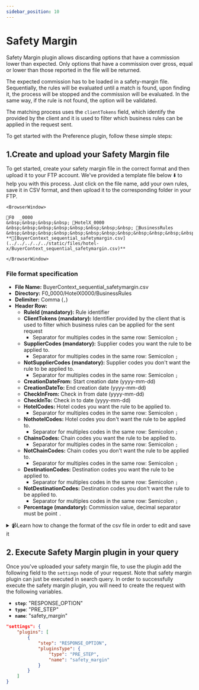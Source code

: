 ```yaml
---
sidebar_position: 10
---
```


# Safety Margin

Safety Margin plugin allows discarding options that have a commission lower than expected. Only options that have a commission over gross, equal or lower than those reported in the file will be returned. 

The expected commission has to be loaded in a safety-margin file. Sequentially, the rules will be evaluated until a match is found, upon finding it, the process will be stopped and the commission will be evaluated. In the same way, if the rule is not found, the option will be validated.

The matching process uses the `clientTokens` field, which identify the provided by the client and it is used to filter which business rules can be applied in the request sent.

To get started with the Preference plugin, follow these simple steps:

##  1.Create and upload your Safety Margin file

To get started, create your safety margin file in the correct format and then upload it to your FTP account. We've provided a template file below ⬇️ to help you with this process. Just click on the file name, add your own rules, save it in CSV format, and then upload it to the corresponding folder in your FTP.

```mdx-code-block
<BrowserWindow>

📁F0  _0000  
&nbsp;&nbsp;&nbsp;&nbsp; 📁HotelX_0000  
&nbsp;&nbsp;&nbsp;&nbsp;&nbsp;&nbsp;&nbsp;&nbsp; 📁BusinessRules  
&nbsp;&nbsp;&nbsp;&nbsp;&nbsp;&nbsp;&nbsp;&nbsp;&nbsp;&nbsp;&nbsp;&nbsp; **📄[BuyerContext_sequential_safetymargin.csv](../../../../../static/files/hotel-x/BuyerContext_sequential_safetymargin.csv)**

</BrowserWindow>
```


### File format specification

* **File Name:** BuyerContext_sequential_safetymargin.csv
* **Directory:** F0_0000/HotelX0000/BusinessRules
* **Delimiter:** Comma (`,`)
* **Header Row:**
   * **RuleId (mandatory):** Rule identifier
   * **ClientTokens (mandatory):**  Identifier provided by the client that is used to filter which business rules can be applied for the sent request
      * Separator for multiples codes in the same row: Semicolon `;`
   * **SupplierCodes (mandatory):** Supplier codes you want the rule to be applied to.
      * Separator for multiples codes in the same row: Semicolon `;`
   * **NotSupplierCodes (mandatory):** Supplier codes you don't want the rule to be applied to.
      * Separator for multiples codes in the same row: Semicolon `;`
   * **CreationDateFrom:** Start creation date (yyyy-mm-dd)
   * **CreationDateTo:** End creation date (yyyy-mm-dd)
   * **CheckInFrom:** Check in from date (yyyy-mm-dd)
   * **CheckInTo:** Check in to date (yyyy-mm-dd)
   * **HotelCodes:** Hotel codes you want the rule to be applied to.
      * Separator for multiples codes in the same row: Semicolon `;`
   * **NothotelCodes:** Hotel codes you don't want the rule to be applied to.
      * Separator for multiples codes in the same row: Semicolon `;`
   * **ChainsCodes:** Chain codes you want the rule to be applied to.
      * Separator for multiples codes in the same row: Semicolon `;`
   * **NotChainCodes:** Chain codes you don't want the rule to be applied to.
      * Separator for multiples codes in the same row: Semicolon `;`
   * **DestinationCodes:** Destination codes you want the rule to be applied to.
      * Separator for multiples codes in the same row: Semicolon `;`
   * **NotDestinationCodes:** Destination codes you don't want the rule to be applied to.
      * Separator for multiples codes in the same row: Semicolon `;`
   * **Percentage (mandatory):** Commission value, decimal separator must be point `.`


<details>
    <summary>📹Learn how to change the format of the csv file in order to edit and save it</summary>
    <div>
        <div><iframe width="560" height="315" src="https://www.youtube.com/embed/XkOk3SkZ0Sg?si=TYhN1QfMwYE1fusw&amp;controls=0" title="YouTube video player" frameborder="0" allow="accelerometer; autoplay; clipboard-write; encrypted-media; gyroscope; picture-in-picture; web-share" allowfullscreen></iframe></div>
    </div>
</details>



## 2. Execute Safety Margin plugin in your query

Once you've uploaded your safety margin file, to use the plugin add the following field to the `settings` node of your request. Note that safety margin plugin can just be executed in search query. In order to successfully execute the safety margin plugin, you will need to create the request with the following variables.

* **`step`**: "RESPONSE_OPTION"
* **`type`**: "PRE_STEP"
* **`name`**: "safety_margin"

```json
"settings": {
	"plugins": [
		{
			"step": "RESPONSE_OPTION",
			"pluginsType": {
				"type": "PRE_STEP",
				"name": "safety_margin"
			}
		}
	]
}
```